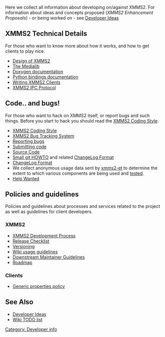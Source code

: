Here we collect all information about developing on/against XMMS2. For information about ideas and concepts proposed (''XMMS2 Enhancement Proposals'') - or being worked on - see [[Developer Ideas]]

== XMMS2 Technical Details ==

For those who want to know more about how it works, and how to get clients to play nice.

* [[Design of XMMS2]]
* [[The Medialib]]
* [http://xmms2.xmms.se/doxygen/current/ Doxygen documentation]
* [http://xmms2.xmms.se/epydoc/index.html Python bindings documentation]
* [[Writing XMMS2 Clients]]
* [[XMMS2 IPC Protocol]]

== Code.. and bugs! ==

For those who want to hack on XMMS2 itself, or report bugs and such things. Before you start to hack you should read the [[XMMS2 Coding Style]].

* [[XMMS2 Coding Style]]
* [http://bugs.xmms2.xmms.se/ XMMS2 Bug Tracking System]
* [[Reporting bugs]]
* [[Submitting code]]
* [[Download_XMMS2|Source Code]]
* [http://git.xmms.se/HOWTO-FOR-XMMS2-DEVELS.txt Small git HOWTO] and related [[ChangeLog Format]]
* [[ChangeLog Format]]
* We collect anonymous usage data sent by [[ET|xmms2-et]] to determine the extent to which various components are being used and [http://test.xmms.se tested].
* [[Help Wanted]]

== Policies and guidelines ==

Policies and guidelines about processes and services related to the project as well as guidelines for client developers.

=== XMMS2 ===
* [[XMMS2 Development Process]]
* [[Release Checklist]]
* [[Versioning]]
* [[XMMS2:Wikipolicy | Wiki usage guidelines]]
* [[XMMS2:Packagerpolicy | Downstream Maintainer Guidelines]]
* [[Roadmap]]

=== Clients ===
* [[Generic properties policy]]

== See Also ==
* [[Developer Ideas]]
* [[XMMS2:Wikitodo|Wiki TODO list]]

[[Category: Developer info]]